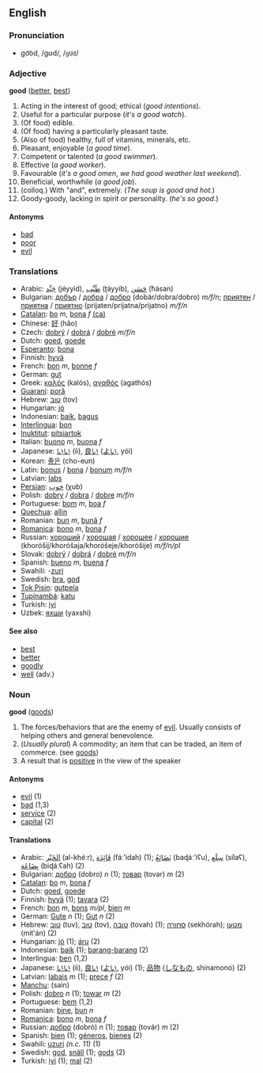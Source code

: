 ==English==
===Pronunciation===
*go͝od, /ɡʊd/, /<tt>gUd</tt>/

===Adjective===
'''good''' ([[better]], [[best]])

#Acting in the interest of good; ethical (''good intentions'').
#Useful for a particular purpose (''it's a good watch'').
#(Of food) edible.
#(Of food) having a particularly pleasant taste.
#(Also of food) healthy, full of vitamins, minerals, etc.
#Pleasant, enjoyable (''a good time'').
#Competent or talented (''a good swimmer'').
#Effective (''a good worker'').
#Favourable (''it's a good omen'', ''we had good weather last weekend'').
#Beneficial, worthwhile (''a good job'').
#(colloq.) With "and", extremely. (''The soup is good and hot.'')
# Goody-goody, lacking in spirit or personality. (''he's so good''.)

====Antonyms====
* [[bad]]
* [[poor]]
* [[evil]]

===Translations===
*Arabic: [[جيد|جَيِّد]] (jéyyid), [[طيب|طَيِّب]] (ʈáyyib), [[حسن|حَسَن]] (‎ħásan)
*Bulgarian: [[добър]] / [[добра]] / [[добро]] (dobär/dobra/dobro) ''m/f/n''; [[приятен]] / [[приятна]] / [[приятно]] (prijaten/prijatna/prijatno) ''m/f/n''
*[[Catalan]]: [[bo]] ''m'', [[bona]] ''f'' [[:ca:bo|(ca)]] 
*Chinese: [[好]] (hăo)
*Czech: [[dobrý]] / [[dobrá]] / [[dobré]] ''m/f/n''
*Dutch: [[goed]], [[goede]]
*[[Esperanto]]: [[bona]]
*Finnish: [[hyvä]]
*French: [[bon]] ''m'', [[bonne]] ''f''
*German: [[gut#German|gut]]
*Greek: [[καλός]] (kalós), [[αγαθός]] (agathós)
*[[Guaraní]]: [[porã]]
*Hebrew: [[טוב]] (tov)
*Hungarian: [[jó]]
*Indonesian: [[baik]], [[bagus]]
*[[Interlingua]]: [[bon]]
*[[Inuktitut]]: [[pitsiartok]]
*Italian: [[buono]] ''m'', [[buona]] ''f''
*Japanese: [[いい]] (íi), [[良い]] ([[よい]], yói)
*Korean: [[좋은]] (cho-eun)
*Latin: [[bonus]] / [[bona]] / [[bonum]] ''m/f/n''
*Latvian: [[labs]]
*[[Persian]]: [[خوب]] (χub)
*Polish: [[dobry]] / [[dobra]] / [[dobre]] ''m/f/n''
*Portuguese: [[bom]] ''m'', [[boa]] ''f''
*[[Quechua]]: [[allin]]
*Romanian: [[bun]] ''m'', [[bună]] ''f''
*[[Romanica]]: [[bono]] ''m'', [[bona]] ''f''
*Russian: [[хороший]] / [[хорошая]] / [[хорошее]] / [[хорошие]] (khoróšij/khoróšaja/khoróšeje/khoróšije) ''m/f/n/pl''
*Slovak: [[dobrý]] / [[dobrá]] / [[dobré]] ''m/f/n''
*Spanish: [[bueno]] ''m'', [[buena]] ''f''
*Swahili: -[[zuri]]
*Swedish: [[bra#Swedish|bra]], [[god#Swedish|god]]
*[[Tok Pisin]]: [[gutpela]]
*[[Tupinambá]]: [[katu]]
*Turkish: [[iyi]]
*Uzbek: [[яхши]] (yaxshi)

====See also====
*[[best]]
*[[better]]
*[[goodly]]
*[[well]] (adv.)

===Noun===
'''good''' ([[goods]])

#The forces/behaviors that are the enemy of [[evil]].  Usually consists of helping others and general benevolence.
#(''Usually plural'') A commodity; an item that can be traded, an item of commerce. (see [[goods]])
#A result that is [[positive]] in the view of the speaker

====Antonyms====
*[[evil]] (1)
*[[bad]] (1,3)
*[[service]] (2)
*[[capital]] (2)

====Translations====
*Arabic: [[الخير|الخَيْر]] (al-khéːr), [[فائدة|فَائِدَة]] (fáː’idah) (1); [[بضائع|بَضَائِعُ]] (baɖáː’iʕu), [[سلع|سِلَع]] (sílaʕ), [[بضاعة|بِضَاعَة]] (biɖáːʕah) (2)
*Bulgarian: [[добро]] (dobro) ''n'' (1); [[товар]] (tovar) ''m'' (2)
*[[Catalan]]: [[bo]] ''m'', [[bona]] ''f''
*Dutch: [[goed]], [[goede]]
*Finnish: [[hyvä]] (1); [[tavara]] (2)
*French: [[bon]] ''m'', [[bons]] ''m/pl'', [[bien]] ''m''
*German: [[Gute]] ''n'' (1); [[Gut]] ''n'' (2)
*Hebrew: [[טוב]] (tuv), [[טוב]] (tov), [[טובה]] (tovah) (1); [[סחורה]] (sekhórah); [[מטען]] (mit‛án) (2)
*Hungarian: [[jó]] (1); [[áru]] (2)
*Indonesian: [[baik]] (1); [[barang-barang]] (2)
*Interlingua: [[ben]] (1,2)
*Japanese: [[いい]] (íi), [[良い]] ([[よい]], yói) (1); [[品物]] ([[しなもの]], shinamonó) (2)
*Latvian: [[labais]] ''m'' (1); [[prece]] ''f'' (2)
*[[Manchu]]: (sain)
*Polish: [[dobro]] ''n'' (1); [[towar]] ''m'' (2)
*Portuguese: [[bem]] (1,2)
*Romanian: [[bine]], [[bun]] ''n'' 
*[[Romanica]]: [[bono]] ''m'', [[bona]] ''f''
*Russian: [[добро]] (dobró) ''n'' (1); [[товар]] (továr) ''m'' (2)
*Spanish: [[bien]] (1); [[géneros]], [[bienes]] (2)
*Swahili: [[uzuri]] ''(n.c. 11)'' (1)
*Swedish: [[god]], [[snäll]] (1); [[gods]] (2)
*Turkish: [[iyi]] (1); [[mal]] (2)